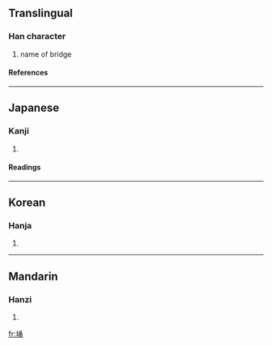 ==Translingual==
===Han character===
{{Han char|rn=32|rad=土|as=07|sn=10|four=4712<sub>7</sub>|canj=土弓戈月 (GNIB)}}
# name of bridge
====References====
{{Han ref|kx=0229.240|dkj=05112|dj=0465.140|hdz=10447.140|uh=57C7|ud=22471|bh=D155|bd=53589}}
----
==Japanese==
===Kanji===
{{ja-kanji|grade=|rs=土07}}
# {{defn|Japanese}} 
====Readings====
{{ja-readings|on=[[よう]] (yō), [[ゆ]] (yu)|kun=[[おきつち]] (okitsuchi)}}
----
==Korean==
===Hanja===
{{ko-hanja|hangeul=용|rv=yong|mr=yong}}
# {{defn|Korean}}
----
==Mandarin==
===Hanzi===
{{cmn-hanzi|pin=[[yǒng]] (yong3)|wg=yung<sup>3</sup>}}
# {{defn|Mandarin}}

[[fr:埇]]